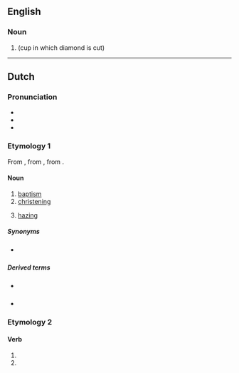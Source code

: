 ==English==

===Noun===
{{en-noun}}

# {{alternative form of|dop|nodot=yes|lang=en}} (cup in which diamond is cut)

----

==Dutch==
{{wikipedia|doop (sacrament)|lang=nl}}
{{wikipedia|studentendoop|lang=nl}}

===Pronunciation===
* {{IPA|/doːp/|lang=nl}}
* {{audio|Nl-doop.ogg|Audio|lang=nl}}
* {{rhymes|oːp|lang=nl}}

===Etymology 1===
{{PIE root|nl|dʰewb}}
From {{inh|nl|dum|dope}}, from {{inh|nl|odt|dōpa}}, from {{inh|nl|gem-pro|*daupō}}.

====Noun====
{{nl-noun|m|-en|doopje}}

# [[baptism]]
# [[christening]]
# {{lb|nl|Belgium}} [[hazing]]

=====Synonyms=====
* {{sense|hazing}} {{l|nl|ontgroening}} {{qual|Netherlands}}

=====Derived terms=====
* {{sense|baptism}} {{l|nl|doopboek}}
* {{sense|hazing}} {{l|nl|studentendoop}}

===Etymology 2===
{{nonlemma}}

====Verb====
{{nl-verb-form}}

# {{nl-verb form of|p=1|n=sg|t=pres|m=ind|dopen}}
# {{nl-verb form of|m=imp|dopen}}